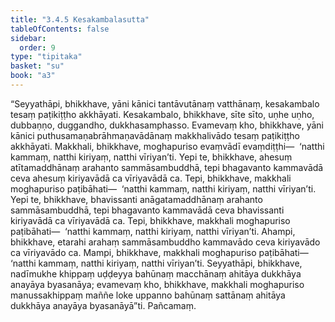 ```yaml
---
title: "3.4.5 Kesakambalasutta"
tableOfContents: false
sidebar:
  order: 9
type: "tipitaka"
basket: "su"
book: "a3"
---
```



<DynamicBreadcrumb />

<Division number="138" book="a3">

<Paragraph number="1026" book="a3">
“Seyyathāpi, bhikkhave, yāni kānici tantāvutānaṃ vatthānaṃ, kesakambalo tesaṃ paṭikiṭṭho akkhāyati. Kesakambalo, bhikkhave, sīte sīto, uṇhe uṇho, dubbaṇṇo, duggandho, dukkhasamphasso. Evamevaṃ kho, bhikkhave, yāni kānici puthusamaṇabrāhmaṇavādānaṃ makkhalivādo tesaṃ paṭikiṭṭho akkhāyati.
</Paragraph>

<Paragraph number="1027" book="a3">
Makkhali, bhikkhave, moghapuriso evaṃvādī evaṃdiṭṭhi—  ‘natthi kammaṃ, natthi kiriyaṃ, natthi vīriyan’ti. Yepi te, bhikkhave, ahesuṃ atītamaddhānaṃ arahanto sammāsambuddhā, tepi bhagavanto kammavādā ceva ahesuṃ kiriyavādā ca vīriyavādā ca. Tepi, bhikkhave, makkhali moghapuriso paṭibāhati—  ‘natthi kammaṃ, natthi kiriyaṃ, natthi vīriyan’ti. Yepi te, bhikkhave, bhavissanti anāgatamaddhānaṃ arahanto sammāsambuddhā, tepi bhagavanto kammavādā ceva bhavissanti kiriyavādā ca vīriyavādā ca. Tepi, bhikkhave, makkhali moghapuriso paṭibāhati—  ‘natthi kammaṃ, natthi kiriyaṃ, natthi vīriyan’ti. Ahampi, bhikkhave, etarahi arahaṃ sammāsambuddho kammavādo ceva kiriyavādo ca vīriyavādo ca. Mampi, bhikkhave, makkhali moghapuriso paṭibāhati—  ‘natthi kammaṃ, natthi kiriyaṃ, natthi vīriyan’ti.
</Paragraph>

<Paragraph number="1028" book="a3">
Seyyathāpi, bhikkhave, nadīmukhe khippaṃ uḍḍeyya bahūnaṃ macchānaṃ ahitāya dukkhāya anayāya byasanāya; evamevaṃ kho, bhikkhave, makkhali moghapuriso manussakhippaṃ maññe loke uppanno bahūnaṃ sattānaṃ ahitāya dukkhāya anayāya byasanāyā”ti.

</Paragraph>
</Division>

<Paragraph number="1029" type="center" book="a3">
Pañcamaṃ.
</Paragraph>